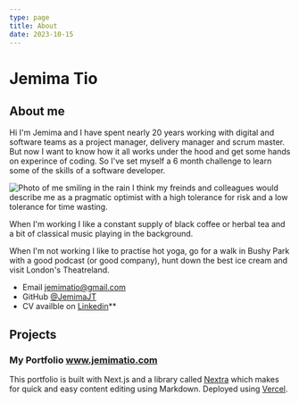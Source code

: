 ```yaml
---
type: page
title: About
date: 2023-10-15
---
```


# Jemima Tio

## About me

Hi I'm Jemima and I have spent nearly 20 years working with digital and software teams as a project manager, delivery manager and scrum master. But now I want to know how it all works under the hood and get some hands on experince of coding. So I've set myself a 6 month challenge to learn some of the skills of a software developer. 


<Image
  src="/images/jemima.jpg"
  alt="Photo of me smiling in the rain"
  width={768}
  height={1024}
  priority
  className="next-image"
/>
I think my freinds and colleagues would describe me as a pragmatic optimist with a high tolerance for risk and a low tolerance for time wasting.

When I'm working I like a constant supply of black coffee or herbal tea and a bit of classical music playing in the background. 

When I'm not working I like to practise hot yoga, go for a walk in Bushy Park with a good podcast (or good company), hunt down the best ice cream and visit London's Theatreland.

- Email jemimatio@gmail.com
- GitHub [@JemimaJT](https://github.com/JemimaJT)
- CV availble on [Linkedin](https://www.linkedin.com/in/jemimatio/)**

## Projects

### My Portfolio www.jemimatio.com

This portfolio is built with Next.js and a library called [Nextra](https://nextra.vercel.app/) which makes for quick and easy content editing using Markdown. Deployed using [Vercel](https://vercel.com/).

